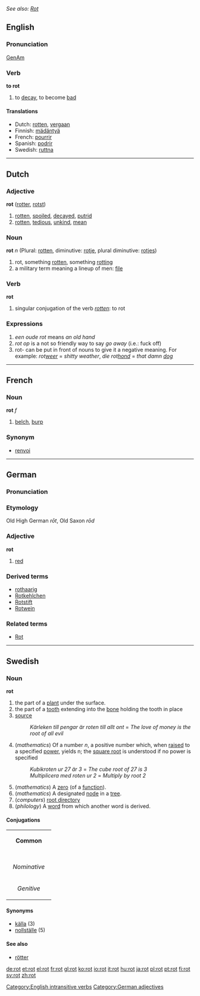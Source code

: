 ''See also: [[Rot]]''
==English==
===Pronunciation===
[[w:General American|GenAm]] {{IPA|[ɹɑt]}}
===Verb===

'''to rot'''

#to [[decay]], to become [[bad]]

====Translations====
*Dutch: [[rotten]], [[vergaan]]
*Finnish: [[mädäntyä]]
*French: [[pourrir]]
*Spanish: [[podrir]]
*Swedish: [[ruttna]]

[[Category:English intransitive verbs]]
----

==Dutch==
===Adjective===
'''rot''' ([[rotter]], [[rotst]])

#[[rotten]], [[spoiled]], [[decayed]], [[putrid]]
#[[rotten]], [[tedious]], [[unkind]], [[mean]]
===Noun===
'''rot''' ''n'' (Plural: [[rotten]], diminutive: [[rotje]], plural diminutive: [[rotjes]])

#rot, something [[rotten]], something [[rotting]]
#a military term meaning a lineup of men: [[file]]

===Verb===
'''rot'''

#singular conjugation of the verb ''[[rotten]]'': to rot

===Expressions===
#''een oude rot'' means ''an old hand''
#''rot op'' is a not so friendly way to say ''go away'' (i.e.: fuck off)
#rot- can be put in front of nouns to give it a negative meaning. For example: ''rot[[weer]]'' = ''shitty weather'', ''die rot[[hond]]'' = ''that damn [[dog]]''

----

==French==
===Noun===
'''rot''' ''f''

# [[belch]], [[burp]]

===Synonym===
*[[renvoi]]

----
==German==
===Pronunciation===
{{IPA|[ʁoːt]}}
===Etymology===
Old High German ''rōt'', Old Saxon ''rōd''
===Adjective===
'''rot'''
# [[red]]

===Derived terms===
*[[rothaarig]]
*[[Rotkehlchen]]
*[[Rotstift]]
*[[Rotwein]]

===Related terms===
*[[Rot]]

[[Category:German adjectives]]

----

==Swedish==
===Noun===
'''rot'''
# the part of a [[plant]] under the surface.
# the part of a [[tooth]] extending into the [[bone]] holding the tooth in place
# [[source]]
#:''Kärleken till pengar är roten till allt ont'' = ''The love of money is the root of all evil''
# (''mathematics'') Of a number ''n'', a positive number which, when [[raised]] to a specified [[power]], yields n; the [[square root]] is understood if no power is specified
#:''Kubikroten ur 27 är 3'' = ''The cube root of 27 is 3''
#:''Multiplicera med roten ur 2'' = ''Multiply by root 2''
# (''mathematics'') A [[zero]] (of a [[function]]).
# (''mathematics'') A designated [[node]] in a [[tree]].
# (''computers'') [[root directory]]
# (''philology'') A [[word]] from which another word is derived.
====Conjugations====
{| border=1 cellspacing=0 
| bgcolor=#FFFFF0 colspan=5 align=center | '''Common''' 
|- 
|- bgcolor=#FFFFF0 align=center 
! rowspan=2 | 
| colspan=2 width=105 | ''Singular'' 
| colspan=2 | ''Plural'' 
|- bgcolor=#FFFFF0 align=center 
| width=105 | ''Indefinite'' 
| width=105 | ''Definite'' 
| width=105 | ''Indefinite'' 
|  width=105 | ''Definite'' 
|- align=center 
| width=105 bgcolor=#FFFFF0 | ''Nominative'' 
| [[rot]] 
| [[roten]] 
| [[rötter]] 
| [[rötterna]] 
|- align=center 
| width=105 bgcolor=#FFFFF0 | ''Genitive'' 
| [[rots]] 
| [[rotens]] 
| [[rötters]] 
| [[rötternas]] 
|} 
====Synonyms====
*[[källa]] (3)
*[[nollställe]] (5)
====See also====
*[[rötter]]

[[de:rot]]
[[et:rot]]
[[el:rot]]
[[fr:rot]]
[[gl:rot]]
[[ko:rot]]
[[io:rot]]
[[it:rot]]
[[hu:rot]]
[[ja:rot]]
[[pl:rot]]
[[pt:rot]]
[[fi:rot]]
[[sv:rot]]
[[zh:rot]]